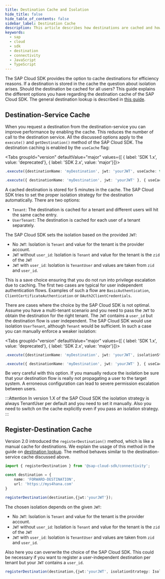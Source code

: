 ```yaml
---
title: Destination Cache and Isolation
hide_title: false
hide_table_of_contents: false
sidebar_label: Destination Cache
description: This article describes how destinations are cached and how the cache entries are isolated with respect to Tenant and User.
keywords:
  - sap
  - cloud
  - sdk
  - destination
  - connectivity
  - JavaScript
  - TypeScript
---
```


The SAP Cloud SDK provides the option to cache destinations for efficiency reasons.
If a destination is stored in the cache the question about isolation arises.
Should the destination be cached for all users?
This guide explains the different options you have regarding the destination cache of the SAP Cloud SDK.
The general destination lookup is described in [this guide](./destination.mdx).

## Destination-Service Cache

When you request a destination from the destination-service you can improve performance by enabling the cache.
This reduces the number of call to the destination service.
All the discussed options apply to the `execute()` and `getDestination()` method of the SAP Cloud SDK.
The destination caching is enabled by the `useCache` flag:

<Tabs groupId="version" defaultValue="major" values={[
{ label: 'SDK 1.x', value: 'deprecated'},
{ label: 'SDK 2.x', value: 'major'}]}>

<TabItem value="major">

```ts
.execute({destinationName: 'myDestination', jwt: 'yourJWT', useCache: true})
```

</TabItem>
<TabItem value="deprecated">

```ts
.execute({ destinationName: 'myDestination', jwt: 'yourJWT' }, { useCache: true })
```

</TabItem>
</Tabs>

A cached destination is stored for 5 minutes in the cache.
The SAP Cloud SDK tries to set the proper isolation strategy for the destination automatically.
There are two options:
- `Tenant`: The destination is cached for a tenant and different users will hit the same cache entry.
- `UserTenant`: The destination is cached for each user of a tenant separately.

The SAP Cloud SDK sets the isolation based on the provided `JWT`:
- No `JWT`: Isolation is `Tenant` and value for the tenant is the provider account.
- `JWT` without `user_id`: Isolation is `Tenant` and value for the tenant is the `zid` of the `JWT`
- `JWT` with `user_id`: Isolation is `TenantUser` and values are taken from `zid` and `user_id`.

This is a save choice ensuring that you do not run into privilege escalation due to caching.
The first two cases are typical for user independent authentication flows.
Examples of such a flow are `BasicAuthentication`, `ClientCertificateAuthentication` or `OAuth2ClientCredentials`.

There are cases where the choice by the SAP Cloud SDK is not optimal.
Assume you have a multi-tenant scenario and you need to pass the `JWT` to obtain the destination for the right tenant.
The `JWT` contains a `user_id`  but the destination flow is user independent.
The SAP Cloud SDK would use isolation `UserTenant`, although `Tenant` would be sufficient.
In such a case you can manually enforce a weaker isolation:

 <Tabs groupId="version" defaultValue="major" values={[
 { label: 'SDK 1.x', value: 'deprecated'},
 { label: 'SDK 2.x', value: 'major'}]}>

 <TabItem value="major">

 ```ts
 .execute({destinationName: 'myDestination', jwt: 'yourJWT', isolationStrategy: IsolationStrategy.Tenant})
 ```

 </TabItem>
 <TabItem value="deprecated">

 ```ts
 .execute({ destinationName: 'myDestination', jwt: 'yourJWT' }, { useCache: true, isolationStrategy: IsolationStrategy.Tenant })
 ```

 </TabItem>
 </Tabs>

Be very careful with this option.
If you manually reduce the isolation be sure that your destination flow is really not propagating a user to the target system.
A erroneous configuration can lead to severe permission escalation between users.

:::Attention
In version 1.X of the SAP Cloud SDK the isolation strategy is always TenantUser per default and you need to set it manually.
Also you need to switch on the cache explicitly even if you pass an isolation strategy.
:::

## Register-Destination Cache

Version 2.0 introduced the `registerDestination()` method, which is like a manual cache for destinations.
We explain the usage of this method in the guide on [destination lookup](./destination.mdx).
The method behaves similar to the destination-service cache discussed above.


```ts
import { registerDestination } from '@sap-cloud-sdk/connectivity';

const destination = {
    name: 'FORWARD-DESTINATION',
    url: 'https://mys4hana.com'
}

registerDestination(destination,{jwt:'yourJWT'});
```

The chosen isolation depends on the given `JWT`:
- No `JWT`: Isolation is `Tenant` and value for the tenant is the provider account.
- `JWT` without `user_id`: Isolation is `Tenant` and value for the tenant is the `zid` of the `JWT`
- `JWT` with `user_id`: Isolation is `TenantUser` and values are taken from `zid` and `user_id`.

Also here you can overwrite the choice of the SAP Cloud SDK.
This could be necessary if you want to register a user-independent destination per tenant but your `JWT` contains a `user_id`.

```ts
registerDestination(destination,{jwt:'yourJWT', isolationStrategy: IsolationStrategy.Tenant});
```

